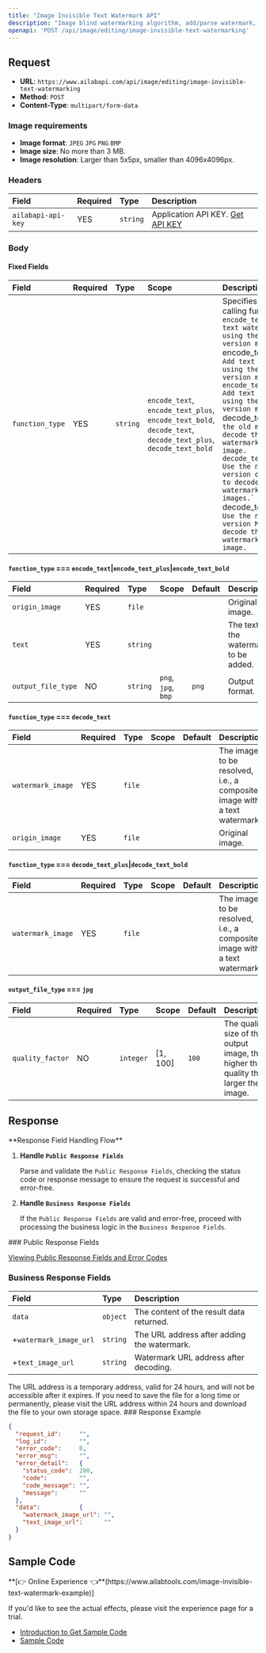 ```yaml
---
title: "Image Invisible Text Watermark API"
description: "Image blind watermarking algorithm, add/parse watermark, add content as text. Algorithm service body is divided into two：`encode_text `, `decode_text `."
openapi: 'POST /api/image/editing/image-invisible-text-watermarking'
---
```


## Request

- **URL**: `https://www.ailabapi.com/api/image/editing/image-invisible-text-watermarking`
- **Method**: `POST`
- **Content-Type**: `multipart/form-data`

### Image requirements

- **Image format**: `JPEG` `JPG` `PNG` `BMP`
- **Image size**: No more than 3 MB.
- **Image resolution**: Larger than 5x5px, smaller than 4096x4096px.

### Headers

| Field              | Required | Type     | Description                                        |
|:-------------------|:---------|:---------|:---------------------------------------------------|
| `ailabapi-api-key` | YES      | `string` | Application API KEY. [Get API KEY](/docs/get-api-key) |

### Body

#### Fixed Fields

| Field           | Required | Type     | Scope                                                                                                                                                         | Description                                                                                                                                                                                                                                                                                                                                                                                                                                                                                                                                                      |
|:----------------|:---------|:---------|:--------------------------------------------------------------------------------------------------------------------------------------------------------------|:-----------------------------------------------------------------------------------------------------------------------------------------------------------------------------------------------------------------------------------------------------------------------------------------------------------------------------------------------------------------------------------------------------------------------------------------------------------------------------------------------------------------------------------------------------------------|
| `function_type` | YES      | `string` | ``encode_text``, ``encode_text_plus``, ``encode_text_bold``, ``decode_text``, ``decode_text_plus``, ``decode_text_bold`` | Specifies the calling function. ``encode_text`: Add text watermark using the old version model.` ``encode_text_plus`: Add text watermark using the new version model 1.` ``encode_text_bold`: Add text watermark using the new version model 2.` ``decode_text`: Use the old model to decode the text watermark in the image.` ``decode_text_plus`: Use the new version of Model 1 to decode text watermarks in images.` ``decode_text_bold`: Use the new version Model 2 to decode the image watermark in the image.` |

#### `function_type` === `encode_text`|`encode_text_plus`|`encode_text_bold`

| Field              | Required | Type     | Scope                                        | Default | Description                            |
|:-------------------|:---------|:---------|:---------------------------------------------|:--------|:---------------------------------------|
| `origin_image`     | YES      | `file`   |                                              |         | Original image.                        |
| `text`             | YES      | `string` |                                              |         | The text of the watermark to be added. |
| `output_file_type` | NO       | `string` | ``png``, ``jpg``, ``bmp`` | `png`   | Output format.                         |

#### `function_type` === `decode_text`

| Field             | Required | Type   | Scope | Default | Description                                                              |
|:------------------|:---------|:-------|:------|:--------|:-------------------------------------------------------------------------|
| `watermark_image` | YES      | `file` |       |         | The image to be resolved, i.e., a composite image with a text watermark. |
| `origin_image`    | YES      | `file` |       |         | Original image.                                                          |

#### `function_type` === `decode_text_plus`|`decode_text_bold`

| Field             | Required | Type   | Scope | Default | Description                                                              |
|:------------------|:---------|:-------|:------|:--------|:-------------------------------------------------------------------------|
| `watermark_image` | YES      | `file` |       |         | The image to be resolved, i.e., a composite image with a text watermark. |

#### `output_file_type` === `jpg`

| Field            | Required | Type      | Scope    | Default | Description                                                                        |
|:-----------------|:---------|:----------|:---------|:--------|:-----------------------------------------------------------------------------------|
| `quality_factor` | NO       | `integer` | [1, 100] | `100`   | The quality size of the output image, the higher the quality the larger the image. |

## Response
<Warning>
**Response Field Handling Flow**

1. **Handle `Public Response Fields`**

   Parse and validate the `Public Response Fields`, checking the status code or response message to ensure the request is successful and error-free.

2. **Handle `Business Response Fields`**

   If the `Public Response Fields` are valid and error-free, proceed with processing the business logic in the `Business Response Fields`.
</Warning>
### Public Response Fields

<a href="/docs/response-description" target="_blank">Viewing Public Response Fields and Error Codes</a>

### Business Response Fields

| Field                  | Type     | Description                                 |
|:-----------------------|:---------|:--------------------------------------------|
| `data`                 | `object` | The content of the result data returned.    |
| +`watermark_image_url` | `string` | The URL address after adding the watermark. |
| +`text_image_url`      | `string` | Watermark URL address after decoding.       |
<Tip>
The URL address is a temporary address, valid for 24 hours, and will not be accessible after it expires. If you need to save the file for a long time or permanently, please visit the URL address within 24 hours and download the file to your own storage space.
</Tip>
### Response Example

```json
{
  "request_id":     "",
  "log_id":         "",
  "error_code":     0,
  "error_msg":      "",
  "error_detail":   {
    "status_code":  200,
    "code":         "",
    "code_message": "",
    "message":      ""
  },
  "data":           {
    "watermark_image_url": "",
    "text_image_url":      ""
  }
}
```

## Sample Code
<Tip>
**[👉 Online Experience 👈**(https://www.ailabtools.com/image-invisible-text-watermark-example)]

If you'd like to see the actual effects, please visit the experience page for a trial.

- [Introduction to Get Sample Code](get-sample-code)
- [Sample Code][PostmanURL]

[PostmanURL]: https://documenter.getpostman.com/view/26387069/2s93JxqgHE#af1ff557-f9c0-4f57-b800-2adb405d618a
</Tip>